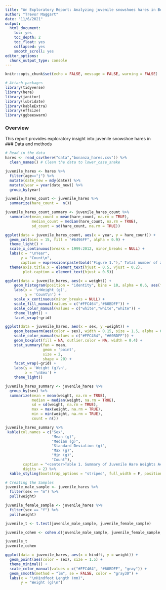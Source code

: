 ```yaml
---
title: "An Exploratory Report: Analyzing juvenile snowshoes hares in Bonanza Creek Experimental Forest"
author: "Trevor Maggart"
date: "11/6/2021"
output:
  html_document:
    toc: yes
    toc_depth: 2
    toc_float: yes
    collapsed: yes
    smooth_scroll: yes
editor_options: 
  chunk_output_type: console
---
```


```r
knitr::opts_chunk$set(echo = FALSE, message = FALSE, warning = FALSE)

# Attach packages
library(tidyverse)
library(here)
library(janitor)
library(lubridate)
library(kableExtra)
library(effsize)
library(ggbeeswarm)
```

### Overview

This report provides exploratory insight into juvenile snowshoe hares in  
### Data and methods

```r
# Read in the data
hares <- read_csv(here("data","bonanza_hares.csv")) %>%
  clean_names() # Clean the data to lower_case_snake
```

```r
juvenile_hares <- hares %>%
  filter(age=="j") %>%
  mutate(date_new = mdy(date)) %>%
  mutate(year = year(date_new)) %>%
  group_by(year)

juvenile_hares_count <- juvenile_hares %>%
  summarize(hare_count =  n())

juvenile_hares_count_summary <- juvenile_hares_count %>%
  summarize(mean_count = mean(hare_count, na.rm = TRUE),
            median_count = median(hare_count, na.rm = TRUE),
            sd_count = sd(hare_count, na.rm = TRUE))
```


```r
ggplot(data = juvenile_hares_count, aes(x = year, y = hare_count)) +
  geom_col(bins = 15, fill = "#6496FF", alpha = 0.9) +
  theme_light() +
  scale_x_continuous(breaks = 1999:2012, minor_breaks = NULL) +
  labs(x = "\nYear",
       y = "Count\n",
       caption = expression(paste(bold("Figure 1.")," Total number of annual juvenile hare trappings"))) +
  theme(axis.title.x = element_text(hjust = 0.5, vjust = 0.2),
        plot.caption = element_text(hjust = 0.5))
```

```r
ggplot(data = juvenile_hares, aes(x = weight)) +
    geom_histogram(position = "identity", bins = 10, alpha = 0.6, aes(fill = sex, color = sex)) +
    labs(x = '\nWeight (g)',
         y = 'Count\n') +
    scale_x_continuous(minor_breaks = NULL) +
    scale_fill_manual(values = c("#FFC464","#60BDFF")) + 
    scale_color_manual(values = c("white","white","white")) +
    theme_light() +
    facet_wrap(~grid)
```

```r
ggplot(data = juvenile_hares, aes(x = sex, y =weight)) +
    geom_beeswarm(aes(color = sex), width = 0.15, size = 1.5, alpha = 0.8) +
    scale_color_manual(values = c("#FFC464", "#60BDFF")) +
    geom_boxplot(fill = NA, outlier.color = NA, width = 0.4) +
    stat_summary(fun = mean,
                 geom = 'point',
                 size = 2,
                 shape = 20) +
    facet_wrap(~grid) +
    labs(y = 'Weight (g)\n',
         x = '\nSex') +
    theme_light()
```

```r
juvenile_hares_summary <- juvenile_hares %>%
  group_by(sex) %>%
  summarize(mean = mean(weight, na.rm = TRUE),
            median = median(weight, na.rm = TRUE),
            sd = sd(weight, na.rm = TRUE),
            max = max(weight, na.rm = TRUE),
            min = min(weight, na.rm = TRUE),
            count = n()) 
```

```r
juvenile_hares_summary %>%
 kable(col.names = c("Sex", 
                     "Mean (g)", 
                     "Median (g)", 
                     "Standard Deviation (g)",
                     "Max (g)", 
                     "Min (g)", 
                     "Count"),
        caption = "<center>Table 1. Summary of Juvenile Hare Weights Across Sex<center>",
        digits = 2) %>%
  kable_styling(bootstrap_options = "striped", full_width = F, position = "left")
```

```r
# Creating the Samples
juvenile_male_sample <- juvenile_hares %>% 
  filter(sex == "m") %>% 
  pull(weight)

juvenile_female_sample <- juvenile_hares %>% 
  filter(sex == "f") %>% 
  pull(weight)

juvenile_t <- t.test(juvenile_male_sample, juvenile_female_sample)

juvenile_cohen <- cohen.d(juvenile_male_sample, juvenile_female_sample, na.rm = TRUE)

juvenile_t
juvenile_cohen
```

```r
ggplot(data = juvenile_hares, aes(x = hindft, y = weight)) +
  geom_point(aes(color = sex), size = 1.5) +
  theme_minimal() +
  scale_color_manual(values = c("#FFC464", "#60BDFF", "gray")) +
  geom_smooth(method = "lm", se = FALSE, color = "gray30") +
  labs(x = "\nHindfoot Length (mm)",
       y = "Weight (g)\n")
```